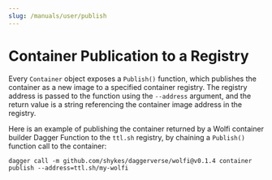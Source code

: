 ```yaml
---
slug: /manuals/user/publish
---
```


# Container Publication to a Registry

Every `Container` object exposes a `Publish()` function, which publishes the container as a new image to a specified container registry. The registry address is passed to the function using the `--address` argument, and the return value is a string referencing the container image address in the registry.

Here is an example of publishing the container returned by a Wolfi container builder Dagger Function to the `ttl.sh` registry, by chaining a `Publish()` function call to the container:

```shell
dagger call -m github.com/shykes/daggerverse/wolfi@v0.1.4 container publish --address=ttl.sh/my-wolfi
```
